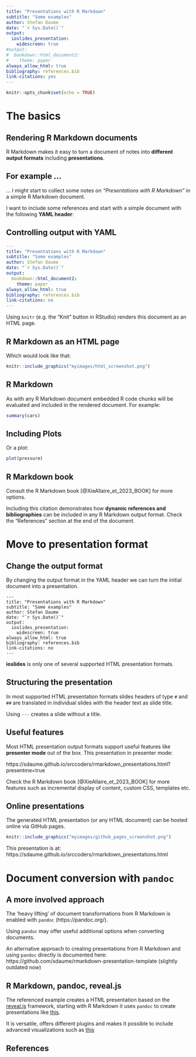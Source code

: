 ```yaml
---
title: "Presentations with R Markdown"
subtitle: "Some examples"
author: Stefan Daume
date: "`r Sys.Date()`"
output:
  ioslides_presentation:
    widescreen: true
#output: 
#  bookdown::html_document2:
#    theme: paper
always_allow_html: true
bibliography: references.bib
link-citations: yes
---
```


```r
knitr::opts_chunk$set(echo = TRUE)
```

# The basics

## Rendering R Markdown documents

R Markdown makes it easy to turn a document of notes into **different output formats** including **presentations**.


## For example ...

... I might start to collect some notes on *"Presentations with R Markdown"* in a simple R Markdown document.

I want to include some references and start with a simple document with the following **YAML header**:


## Controlling output with YAML

``` yaml
---
title: "Presentations with R Markdown"
subtitle: "Some examples"
author: Stefan Daume
date: "`r Sys.Date()`"
output: 
  bookdown::html_document2:
    theme: paper
always_allow_html: true
bibliography: references.bib
link-citations: no
---
```

Using `knitr` (e.g. the "Knit" button in RStudio) renders this document as an HTML page.

## R Markdown as an HTML page

Which would look like that:

```r
knitr::include_graphics("myimages/html_screenshot.png")
```



## R Markdown

As with any R Markdown document embedded R code chunks will be evaluated and included in the rendered document. For example:

```r
summary(cars)
```


## Including Plots

Or a plot:

```r
plot(pressure)
```


## R Markdown book

Consult the R Markdown book [@XieAllaire_et_2023_BOOK] for more options.

Including this citation demonstrates how **dynamic references and bibliographies** can be included in any R Markdown output format. Check the "References" section at the end of the document.


# Move to presentation format

## Change the output format

By changing the output format in the YAML header we can turn the initial document into a presentation. 

```
---
title: "Presentations with R Markdown"
subtitle: "Some examples"
author: Stefan Daume
date: "`r Sys.Date()`"
output:
  ioslides_presentation:
    widescreen: true
always_allow_html: true
bibliography: references.bib
link-citations: no
---
```

**ioslides** is only one of several supported HTML presentation formats.


## Structuring the presentation

In most supported HTML presentation formats slides headers of type `#` and `##` are translated in individual slides with the header text as slide title.

Using `---` creates a slide without a title.


## Useful features

Most HTML presentation output formats support useful features like **presenter mode** out of the box. This presentation in presenter mode:

https://sdaume.github.io/srccoders/rmarkdown_presentations.html?presentme=true

Check the R Markdown book [@XieAllaire_et_2023_BOOK] for more features such as incremental display of content, custom CSS, templates etc.


## Online presentations

The generated HTML presentation (or any HTML document) can be hosted online via GitHub pages.

```r
knitr::include_graphics("myimages/github_pages_screenshot.png")
```

This presentation is at: https://sdaume.github.io/srccoders/rmarkdown_presentations.html


# Document conversion with `pandoc`

## A more involved approach

The 'heavy lifting' of document transformations from R Markdown is enabled with `pandoc` (https://pandoc.org/). 

Using `pandoc` may offer useful additional options when converting documents. 

An alternative approach to creating presentations from R Markdown and using `pandoc` directly is documented here: https://github.com/sdaume/rmarkdown-presentation-template (slightly outdated now)


## R Markdown, pandoc, reveal.js

The referenced example creates a HTML presentation based on the [reveal.js](https://revealjs.com/) framework, starting with R Markdown it uses `pandoc` to create presentations like [this](https://sdaume.github.io/rmarkdown-presentation-template/#/section-1).

It is versatile, offers different plugins and makes it possible to include advanced visualizations such as [this](https://sdaume.github.io/src-short-presentations/20210614_covid19_topics.html#/connected-topics)



## References
